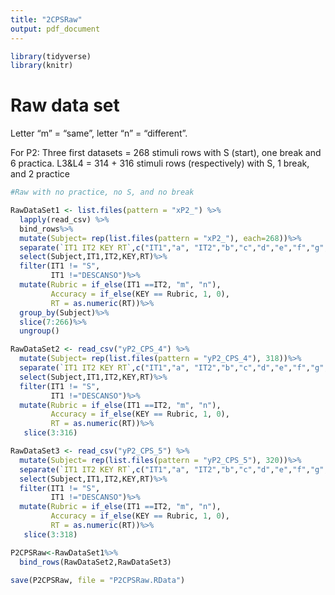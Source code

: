 ```yaml
---
title: "2CPSRaw"
output: pdf_document
---
```



```r
library(tidyverse)
library(knitr)
```

# Raw data set
Letter "m" = "same", letter "n" = "different".

For P2: Three first datasets = 268 stimuli rows with S (start), one break and 6 practica. L3&L4 = 314 + 316 stimuli rows (respectively) with S, 1 break, and 2 practice

```r
#Raw with no practice, no S, and no break

RawDataSet1 <- list.files(pattern = "xP2_") %>%
  lapply(read_csv) %>% 
  bind_rows%>%
  mutate(Subject= rep(list.files(pattern = "xP2_"), each=268))%>%
  separate(`IT1 IT2 KEY RT`,c("IT1","a", "IT2","b","c","d","e","f","g","KEY", "RT"), sep = " ")%>%
  select(Subject,IT1,IT2,KEY,RT)%>%
  filter(IT1 != "S",
         IT1 !="DESCANSO")%>%
  mutate(Rubric = if_else(IT1 ==IT2, "m", "n"),
         Accuracy = if_else(KEY == Rubric, 1, 0),
         RT = as.numeric(RT))%>%
  group_by(Subject)%>%
  slice(7:266)%>%
  ungroup()

RawDataSet2 <- read_csv("yP2_CPS_4") %>%
  mutate(Subject= rep(list.files(pattern = "yP2_CPS_4"), 318))%>%
  separate(`IT1 IT2 KEY RT`,c("IT1","a", "IT2","b","c","d","e","f","g","KEY", "RT"), sep = " ")%>%
  select(Subject,IT1,IT2,KEY,RT)%>%
  filter(IT1 != "S",
         IT1 !="DESCANSO")%>%
  mutate(Rubric = if_else(IT1 ==IT2, "m", "n"),
         Accuracy = if_else(KEY == Rubric, 1, 0),
         RT = as.numeric(RT))%>%
   slice(3:316)

RawDataSet3 <- read_csv("yP2_CPS_5") %>%
  mutate(Subject= rep(list.files(pattern = "yP2_CPS_5"), 320))%>%
  separate(`IT1 IT2 KEY RT`,c("IT1","a", "IT2","b","c","d","e","f","g","KEY", "RT"), sep = " ")%>%
  select(Subject,IT1,IT2,KEY,RT)%>%
  filter(IT1 != "S",
         IT1 !="DESCANSO")%>%
  mutate(Rubric = if_else(IT1 ==IT2, "m", "n"),
         Accuracy = if_else(KEY == Rubric, 1, 0),
         RT = as.numeric(RT))%>%
   slice(3:318)

P2CPSRaw<-RawDataSet1%>%
  bind_rows(RawDataSet2,RawDataSet3)

save(P2CPSRaw, file = "P2CPSRaw.RData")
  
```
  
  